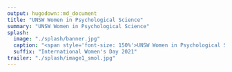 ```yaml
---
output: hugodown::md_document
title: "UNSW Women in Psychological Science"
summary: "UNSW Women in Psychological Science"
splash:
  image: "./splash/banner.jpg"
  caption: "<span style='font-size: 150%'>UNSW Women in Psychological Science</span>"
  suffix: "International Women's Day 2021"
trailer: "./splash/image1_smol.jpg"
---
```


